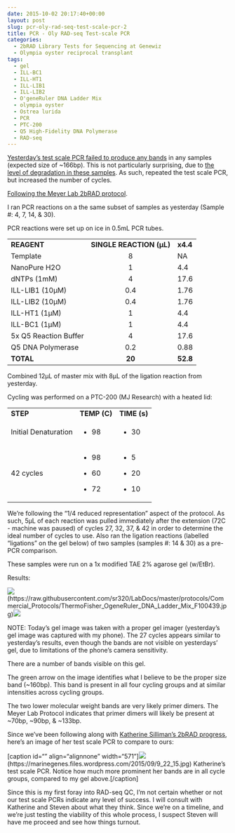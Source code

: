 ```yaml
---
date: 2015-10-02 20:17:40+00:00
layout: post
slug: pcr-oly-rad-seq-test-scale-pcr-2
title: PCR - Oly RAD-seq Test-scale PCR
categories:
  - 2bRAD Library Tests for Sequencing at Genewiz
  - Olympia oyster reciprocal transplant
tags:
  - gel
  - ILL-BC1
  - ILL-HT1
  - ILL-LIB1
  - ILL-LIB2
  - O'geneRuler DNA Ladder Mix
  - olympia oyster
  - Ostrea lurida
  - PCR
  - PTC-200
  - Q5 High-Fidelity DNA Polymerase
  - RAD-seq
---
```


[Yesterday's test scale PCR failed to produce any bands](https://robertslab.github.io/sams-notebook/2015/10/01/pcr-oly-rad-seq-test-scale-pcr.html) in any samples (expected size of ~166bp). This is not particularly surprising, due to [the level of degradation in these samples](https://robertslab.github.io/sams-notebook/2015/09/17/agarose-gel-olympia-oyster-whole-body-gdna-integrity-check.html). As such, repeated the test scale PCR, but increased the number of cycles.

[Following the Meyer Lab 2bRAD protocol](https://github.com/sr320/LabDocs/blob/master/protocols/External_Protocols/2bRAD_11Aug2015.pdf).

I ran PCR reactions on a the same subset of samples as yesterday (Sample #: 4, 7, 14, & 30).

PCR reactions were set up on ice in 0.5mL PCR tubes.

<table >
<tbody >
<tr >

<td >**REAGENT**
</td>

<td >**SINGLE REACTION (μL)**
</td>

<td >**x4.4**
</td>
</tr>
<tr >

<td >Template
</td>

<td style="text-align: center;" >8
</td>

<td >NA
</td>
</tr>
<tr >

<td >NanoPure H2O
</td>

<td style="text-align: center;" >1
</td>

<td >4.4
</td>
</tr>
<tr >

<td >dNTPs (1mM)
</td>

<td style="text-align: center;" >4
</td>

<td >17.6
</td>
</tr>
<tr >

<td >ILL-LIB1 (10μM)
</td>

<td style="text-align: center;" >0.4
</td>

<td >1.76
</td>
</tr>
<tr >

<td >ILL-LIB2 (10μM)
</td>

<td style="text-align: center;" >0.4
</td>

<td >1.76
</td>
</tr>
<tr >

<td >ILL-HT1 (1μM)
</td>

<td style="text-align: center;" >1
</td>

<td >4.4
</td>
</tr>
<tr >

<td >ILL-BC1 (1μM)
</td>

<td style="text-align: center;" >1
</td>

<td >4.4
</td>
</tr>
<tr >

<td >5x Q5 Reaction Buffer
</td>

<td style="text-align: center;" >4
</td>

<td >17.6
</td>
</tr>
<tr >

<td >Q5 DNA Polymerase
</td>

<td style="text-align: center;" >0.2
</td>

<td >0.88
</td>
</tr>
<tr >

<td >**TOTAL**
</td>

<td style="text-align: center;" >**20**
</td>

<td >**52.8**
</td>
</tr>
</tbody>
</table>



Combined 12μL of master mix with 8μL of the ligation reaction from yesterday.

Cycling was performed on a PTC-200 (MJ Research) with a heated lid:

<table >
<tbody >
<tr >

<td >**STEP**
</td>

<td style="text-align: left;" >**TEMP (C)**
</td>

<td >**TIME (s)**
</td>
</tr>
<tr >

<td >Initial Denaturation
</td>

<td >



    
  * 98



</td>

<td >



    
  * 30



</td>
</tr>
<tr >

<td >42 cycles
</td>

<td >



    
  * 98

    
  * 60

    
  * 72



</td>

<td >



    
  * 5

    
  * 20

    
  * 10



</td>
</tr>
</tbody>
</table>

We're following the "1/4 reduced representation" aspect of the protocol. As such, 5μL of each reaction was pulled immediately after the extension (72C - machine was paused) of cycles 27, 32, 37, & 42 in order to determine the ideal number of cycles to use. Also ran the ligation reactions (labelled "ligations" on the gel below) of two samples (samples #: 14 & 30) as a pre-PCR comparison.

These samples were run on a 1x modified TAE 2% agarose gel (w/EtBr).

Results:

![](https://raw.githubusercontent.com/sr320/LabDocs/master/protocols/Commercial_Protocols/ThermoFisher_OgeneRuler_DNA_Ladder_Mix_F100439.jpg)(https://raw.githubusercontent.com/sr320/LabDocs/master/protocols/Commercial_Protocols/ThermoFisher_OgeneRuler_DNA_Ladder_Mix_F100439.jpg)[![](http://eagle.fish.washington.edu/Arabidopsis/20151002_oly_RAD_gel.jpg)](http://eagle.fish.washington.edu/Arabidopsis/20151002_oly_RAD_gel.jpg)





















NOTE: Today's gel image was taken with a proper gel imager (yesterday's gel image was captured with my phone). The 27 cycles appears similar to yesterday's results, even though the bands are not visible on yesterdays' gel, due to limitations of the phone's camera sensitivity.

There are a number of bands visible on this gel.

The green arrow on the image identifies what I believe to be the proper size band (~160bp). This band is present in all four cycling groups and at similar intensities across cycling groups.

The two lower molecular weight bands are very likely primer dimers. The Meyer Lab Protocol indicates that primer dimers will likely be present at ~70bp, ~90bp, & ~133bp.

Since we've been following along with [Katherine Silliman's 2bRAD progress](https://marinegenes.com/2015/09/23/tuesday-92215/), here's an image of her test scale PCR to compare to ours:

[caption id="" align="alignnone" width="571"]![](https://marinegenes.files.wordpress.com/2015/09/9_22_15.jpg)(https://marinegenes.files.wordpress.com/2015/09/9_22_15.jpg) Katherine's test scale PCR. Notice how much more prominent her bands are in all cycle groups, compared to my gel above.[/caption]



Since this is my first foray into RAD-seq QC, I'm not certain whether or not our test scale PCRs indicate any level of success. I will consult with Katherine and Steven about what they think. Since we're on a timeline, and we're just testing the viability of this whole process, I suspect Steven will have me proceed and see how things turnout.

